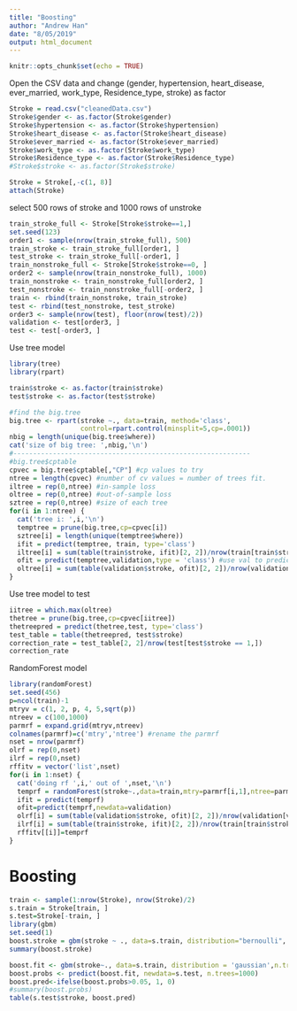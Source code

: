 ---
title: "Boosting"
author: "Andrew Han"
date: "8/05/2019"
output: html_document
---

```{r setup, include=FALSE}
knitr::opts_chunk$set(echo = TRUE)
```

Open the CSV data and change (gender, hypertension, heart_disease, ever_married, work_type,
Residence_type, stroke) as factor
```{r}
Stroke = read.csv("cleanedData.csv")
Stroke$gender <- as.factor(Stroke$gender)
Stroke$hypertension <- as.factor(Stroke$hypertension)
Stroke$heart_disease <- as.factor(Stroke$heart_disease)
Stroke$ever_married <- as.factor(Stroke$ever_married)
Stroke$work_type <- as.factor(Stroke$work_type)
Stroke$Residence_type <- as.factor(Stroke$Residence_type)
#Stroke$stroke <- as.factor(Stroke$stroke)

Stroke = Stroke[,-c(1, 8)]
attach(Stroke)
```

select 500 rows of stroke and 1000 rows of unstroke
```{r}
train_stroke_full <- Stroke[Stroke$stroke==1,]
set.seed(123)
order1 <- sample(nrow(train_stroke_full), 500)
train_stroke <- train_stroke_full[order1, ]
test_stroke <- train_stroke_full[-order1, ]
train_nonstroke_full <- Stroke[Stroke$stroke==0, ]
order2 <- sample(nrow(train_nonstroke_full), 1000)
train_nonstroke <- train_nonstroke_full[order2, ]
test_nonstroke <- train_nonstroke_full[-order2, ]
train <- rbind(train_nonstroke, train_stroke)
test <- rbind(test_nonstroke, test_stroke)
order3 <- sample(nrow(test), floor(nrow(test)/2))
validation <- test[order3, ]
test <- test[-order3, ]
```

Use tree model
```{r}
library(tree)
library(rpart)

train$stroke <- as.factor(train$stroke)
test$stroke <- as.factor(test$stroke)

#find the big.tree
big.tree <- rpart(stroke ~., data=train, method='class',
                  control=rpart.control(minsplit=5,cp=.0001))
nbig = length(unique(big.tree$where))
cat('size of big tree: ',nbig,'\n')
#------------------------------------------------------------
#big.tree$cptable
cpvec = big.tree$cptable[,"CP"] #cp values to try
ntree = length(cpvec) #number of cv values = number of trees fit.
iltree = rep(0,ntree) #in-sample loss
oltree = rep(0,ntree) #out-of-sample loss
sztree = rep(0,ntree) #size of each tree
for(i in 1:ntree) {
  cat('tree i: ',i,'\n')
  temptree = prune(big.tree,cp=cpvec[i])
  sztree[i] = length(unique(temptree$where))
  ifit = predict(temptree, train, type='class')
  iltree[i] = sum(table(train$stroke, ifit)[2, 2])/nrow(train[train$stroke==1,]) #in-sample
  ofit = predict(temptree,validation,type = 'class') #use val to predict
  oltree[i] = sum(table(validation$stroke, ofit)[2, 2])/nrow(validation[validation$stroke==1,]) #val loss
}
```


Use tree model to test
```{r}
iitree = which.max(oltree)
thetree = prune(big.tree,cp=cpvec[iitree])
thetreepred = predict(thetree,test, type='class')
test_table = table(thetreepred, test$stroke)
correction_rate = test_table[2, 2]/nrow(test[test$stroke == 1,])
correction_rate
```


RandomForest model
```{r}
library(randomForest)
set.seed(456)
p=ncol(train)-1
mtryv = c(1, 2, p, 4, 5,sqrt(p))
ntreev = c(100,1000)
parmrf = expand.grid(mtryv,ntreev)
colnames(parmrf)=c('mtry','ntree') #rename the parmrf
nset = nrow(parmrf) 
olrf = rep(0,nset)
ilrf = rep(0,nset)
rffitv = vector('list',nset)
for(i in 1:nset) {
  cat('doing rf ',i,' out of ',nset,'\n')
  temprf = randomForest(stroke~.,data=train,mtry=parmrf[i,1],ntree=parmrf[i,2])
  ifit = predict(temprf)
  ofit=predict(temprf,newdata=validation)
  olrf[i] = sum(table(validation$stroke, ofit)[2, 2])/nrow(validation[validation$stroke==1,])
  ilrf[i] = sum(table(train$stroke, ifit)[2, 2])/nrow(train[train$stroke==1,])
  rffitv[[i]]=temprf
}
```

# Boosting
```{r}
train <- sample(1:nrow(Stroke), nrow(Stroke)/2)
s.train = Stroke[train, ]
s.test=Stroke[-train, ]
library(gbm)
set.seed(1)
boost.stroke = gbm(stroke ~ ., data=s.train, distribution="bernoulli", n.trees=1000, shrinkage=0.01)
summary(boost.stroke)
```

```{r}
boost.fit <- gbm(stroke~., data=s.train, distribution = 'gaussian',n.trees = 1000)
boost.probs <- predict(boost.fit, newdata=s.test, n.trees=1000)
boost.pred<-ifelse(boost.probs>0.05, 1, 0)
#summary(boost.probs)
table(s.test$stroke, boost.pred)
```


















